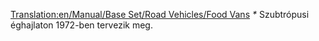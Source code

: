 [[Translation:en/Manual/Base Set/Road Vehicles/Food Vans]]
{{hu/Navbox Közúti járművek}}
{{hu/Közúti járművek|name     = Foster ételszállító
  |img      = en/Foster Food Van.png
  |price    = £4,592 ($9,184)  
  |speed    = 30 mph (48 km/h)
  |annual   = £421 ($842)
  |designed = 1935
  |life     = 15
  |capacity = 17 tonna [[hu/Manual/Base Set/Cargos/Étel|étel]]
}}
{{hu/Közúti járművek|name     = Perry ételszállító
  |img      = en/Perry Food Van.png
  |price    = £5,494 ($10,988)  
  |speed    = 55 mph (88 km/h)
  |annual   = £787 ($1,574)
  |designed = 1971''*''
  |life     = 15
  |capacity = 20 tonna [[hu/Manual/Base Set/Cargos/Étel|étel]]
}}
''*'' Szubtrópusi éghajlaton 1972-ben tervezik meg.
{{hu/Közúti járművek|name     = Chippy ételszállító
  |img      = en/Chippy Food Van.png
  |price    = £5,904 ($11,808)  
  |speed    = 70 mph (112 km/h)
  |annual   = £1,125 ($2,250)
  |designed = 2004
  |life     = 15
  |capacity = 22 tonna [[hu/Manual/Base Set/Cargos/Étel|étel]]
}}